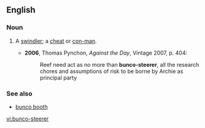 ==English==

===Noun===
{{en-noun|head=[[bunco]]-[[steerer]]}}

# {{US|slang}} A [[swindler]]; a [[cheat]] or [[con-man]].
#* '''2006''', Thomas Pynchon, ''Against the Day'', Vintage 2007, p. 404:
#*: Reef need act as no more than '''bunco-steerer''', all the research chores and assumptions of risk to be borne by Archie as principal party

===See also===
* [[bunco booth]]

[[vi:bunco-steerer]]
